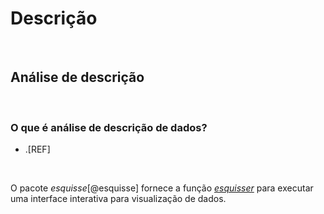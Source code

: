 # **Descrição** {#analise-descricao-cap}

<br>

## Análise de descrição {#analise-descricao}

<br>

### O que é análise de descrição de dados?

-   .[REF]

<br>

::: {.infobox .Rlogo data-latex="{images/Rlogo}"}
O pacote *esquisse*[@esquisse] fornece a função [*esquisser*](https://www.rdocumentation.org/packages/esquisse/versions/1.1.2/topics/esquisser) para executar uma interface interativa para visualização de dados.
:::

<br>
